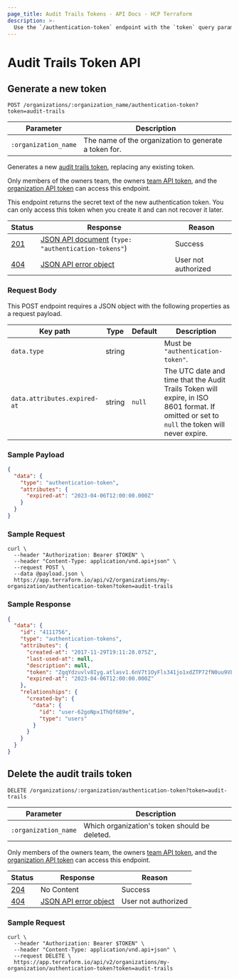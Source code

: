```yaml
---
page_title: Audit Trails Tokens - API Docs - HCP Terraform
description: >-
  Use the `/authentication-token` endpoint with the `token` query param to manage audit trails API tokens. Generate and delete audit trails tokens using the HTTP API.
---
```


[200]: https://developer.mozilla.org/en-US/docs/Web/HTTP/Status/200

[201]: https://developer.mozilla.org/en-US/docs/Web/HTTP/Status/201

[202]: https://developer.mozilla.org/en-US/docs/Web/HTTP/Status/202

[204]: https://developer.mozilla.org/en-US/docs/Web/HTTP/Status/204

[400]: https://developer.mozilla.org/en-US/docs/Web/HTTP/Status/400

[401]: https://developer.mozilla.org/en-US/docs/Web/HTTP/Status/401

[403]: https://developer.mozilla.org/en-US/docs/Web/HTTP/Status/403

[404]: https://developer.mozilla.org/en-US/docs/Web/HTTP/Status/404

[409]: https://developer.mozilla.org/en-US/docs/Web/HTTP/Status/409

[412]: https://developer.mozilla.org/en-US/docs/Web/HTTP/Status/412

[422]: https://developer.mozilla.org/en-US/docs/Web/HTTP/Status/422

[429]: https://developer.mozilla.org/en-US/docs/Web/HTTP/Status/429

[500]: https://developer.mozilla.org/en-US/docs/Web/HTTP/Status/500

[504]: https://developer.mozilla.org/en-US/docs/Web/HTTP/Status/504

[JSON API document]: /terraform/cloud-docs/api-docs#json-api-documents

[JSON API error object]: https://jsonapi.org/format/#error-objects

# Audit Trails Token API

## Generate a new token

`POST /organizations/:organization_name/authentication-token?token=audit-trails`

| Parameter            | Description                                           |
| -------------------- | ----------------------------------------------------- |
| `:organization_name` | The name of the organization to generate a token for. |

Generates a new [audit trails token](/terraform/cloud-docs/users-teams-organizations/api-tokens#audit-trails-tokens), replacing any existing token.

Only members of the owners team, the owners [team API token](/terraform/cloud-docs/users-teams-organizations/api-tokens#team-api-tokens), and the [organization API token](/terraform/cloud-docs/users-teams-organizations/api-tokens#organization-api-tokens) can access this endpoint.

This endpoint returns the secret text of the new authentication token. You can only access this token when you create it and can not recover it later.

[permissions-citation]: #intentionally-unused---keep-for-maintainers

| Status  | Response                                                | Reason              |
| ------- | ------------------------------------------------------- | ------------------- |
| [201][] | [JSON API document][] (`type: "authentication-tokens"`) | Success             |
| [404][] | [JSON API error object][]                               | User not authorized |

### Request Body

This POST endpoint requires a JSON object with the following properties as a request payload.


| Key path                      | Type   | Default | Description                                                                                                             |
| ----------------------------- | ------ | ------- | ----------------------------------------------------------------------------------------------------------------------- |
| `data.type`                   | string |         | Must be `"authentication-token"`.                                                                                       |
| `data.attributes.expired-at`  | string | `null`  | The UTC date and time that the Audit Trails Token will expire, in ISO 8601 format. If omitted or set to `null` the token will never expire. |

### Sample Payload

```json
{
  "data": {
    "type": "authentication-token",
    "attributes": {
      "expired-at": "2023-04-06T12:00:00.000Z"
    }
  }
}
```

### Sample Request

```shell
curl \
  --header "Authorization: Bearer $TOKEN" \
  --header "Content-Type: application/vnd.api+json" \
  --request POST \
  --data @payload.json \
  https://app.terraform.io/api/v2/organizations/my-organization/authentication-token?token=audit-trails
```

### Sample Response

```json
{
  "data": {
    "id": "4111756",
    "type": "authentication-tokens",
    "attributes": {
      "created-at": "2017-11-29T19:11:28.075Z",
      "last-used-at": null,
      "description": null,
      "token": "ZgqYdzuvlv8Iyg.atlasv1.6nV7t1OyFls341jo1xdZTP72fN0uu9VL55ozqzekfmToGFbhoFvvygIRy2mwVAXomOE",
      "expired-at": "2023-04-06T12:00:00.000Z"
    },
    "relationships": {
      "created-by": {
        "data": {
          "id": "user-62goNpx1ThQf689e",
          "type": "users"
        }
      }
    }
  }
}
```

## Delete the audit trails token

`DELETE /organizations/:organization/authentication-token?token=audit-trails`

| Parameter            | Description                                   |
| -------------------- | --------------------------------------------- |
| `:organization_name` | Which organization's token should be deleted. |

Only members of the owners team, the owners [team API token](/terraform/cloud-docs/users-teams-organizations/api-tokens#team-api-tokens), and the [organization API token](/terraform/cloud-docs/users-teams-organizations/api-tokens#organization-api-tokens) can access this endpoint.

[permissions-citation]: #intentionally-unused---keep-for-maintainers

| Status  | Response                  | Reason              |
| ------- | ------------------------- | ------------------- |
| [204][] | No Content                | Success             |
| [404][] | [JSON API error object][] | User not authorized |

### Sample Request

```shell
curl \
  --header "Authorization: Bearer $TOKEN" \
  --header "Content-Type: application/vnd.api+json" \
  --request DELETE \
  https://app.terraform.io/api/v2/organizations/my-organization/authentication-token?token=audit-trails
```
